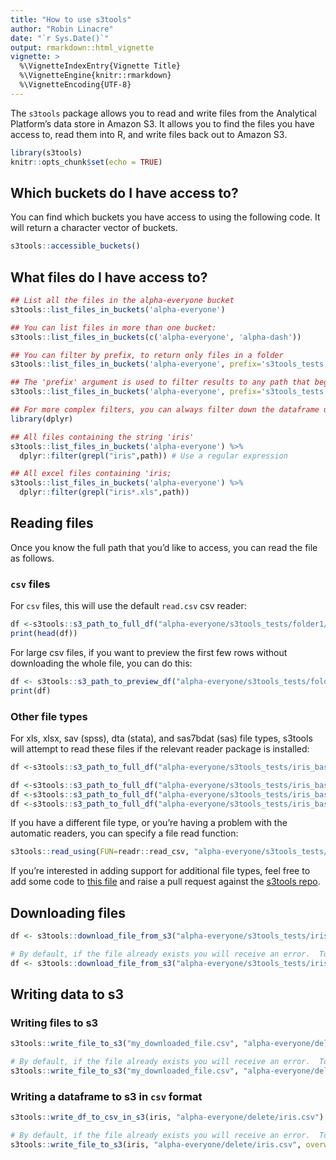 ```yaml
---
title: "How to use s3tools"
author: "Robin Linacre"
date: "`r Sys.Date()`"
output: rmarkdown::html_vignette
vignette: >
  %\VignetteIndexEntry{Vignette Title}
  %\VignetteEngine{knitr::rmarkdown}
  %\VignetteEncoding{UTF-8}
---
```


The `s3tools` package allows you to read and write files from the Analytical Platform's data store in Amazon S3. It allows you to find the files you have access to, read them into R, and write files back out to Amazon S3.

```r
library(s3tools)
knitr::opts_chunk$set(echo = TRUE)
```


## Which buckets do I have access to?

You can find which buckets you have access to using the following code.  It will return a character vector of buckets.

```r
s3tools::accessible_buckets()
```

## What files do I have access to?

```r
## List all the files in the alpha-everyone bucket
s3tools::list_files_in_buckets('alpha-everyone')

## You can list files in more than one bucket:
s3tools::list_files_in_buckets(c('alpha-everyone', 'alpha-dash'))

## You can filter by prefix, to return only files in a folder
s3tools::list_files_in_buckets('alpha-everyone', prefix='s3tools_tests')

## The 'prefix' argument is used to filter results to any path that begins with the prefix. 
s3tools::list_files_in_buckets('alpha-everyone', prefix='s3tools_tests', path_only = TRUE)

## For more complex filters, you can always filter down the dataframe using standard R code:
library(dplyr)

## All files containing the string 'iris'
s3tools::list_files_in_buckets('alpha-everyone') %>% 
  dplyr::filter(grepl("iris",path)) # Use a regular expression

## All excel files containing 'iris;
s3tools::list_files_in_buckets('alpha-everyone') %>% 
  dplyr::filter(grepl("iris*.xls",path)) 

```



## Reading files

Once you know the full path that you'd like to access, you can read the file as follows.  

### `csv` files

For `csv` files, this will use the default `read.csv` csv reader:

```r
df <-s3tools::s3_path_to_full_df("alpha-everyone/s3tools_tests/folder1/iris_folder1_1.csv")
print(head(df))
```

For large csv files, if you want to preview the first few rows without downloading the whole file, you can do this:

```r
df <- s3tools::s3_path_to_preview_df("alpha-everyone/s3tools_tests/folder1/iris_folder1_1.csv")
print(df)
```

### Other file types

For xls, xlsx, sav (spss), dta (stata), and sas7bdat (sas) file types, s3tools will attempt to read these files if the relevant reader package is installed:

```r
df <-s3tools::s3_path_to_full_df("alpha-everyone/s3tools_tests/iris_base.xlsx")  # Uses readxl if installed, otherwise errors

df <-s3tools::s3_path_to_full_df("alpha-everyone/s3tools_tests/iris_base.sav")  # Uses haven if installed, otherwise errors
df <-s3tools::s3_path_to_full_df("alpha-everyone/s3tools_tests/iris_base.dta")  # Uses haven if installed, otherwise errors
df <-s3tools::s3_path_to_full_df("alpha-everyone/s3tools_tests/iris_base.sas7bdat")  # Uses haven if installed, otherwise errors

```

If you have a different file type, or you're having a problem with the automatic readers, you can specify a file read function:

```r
s3tools::read_using(FUN=readr::read_csv, "alpha-everyone/s3tools_tests/iris_base.csv")
```

If you're interested in adding support for additional file types, feel free to add some code to [this file](https://github.com/moj-analytical-services/s3tools/blob/master/R/s3_parse_methods.R) and raise a pull request against the [s3tools repo](https://github.com/moj-analytical-services/s3tools/).

## Downloading files

```r
df <- s3tools::download_file_from_s3("alpha-everyone/s3tools_tests/iris_base.csv", "my_downloaded_file.csv")

# By default, if the file already exists you will receive an error.  To override:
df <- s3tools::download_file_from_s3("alpha-everyone/s3tools_tests/iris_base.csv", "my_downloaded_file.csv", overwrite =TRUE)
```

## Writing data to s3

### Writing files to s3

```r
s3tools::write_file_to_s3("my_downloaded_file.csv", "alpha-everyone/delete/my_downloaded_file.csv")

# By default, if the file already exists you will receive an error.  To override:
s3tools::write_file_to_s3("my_downloaded_file.csv", "alpha-everyone/delete/my_downloaded_file.csv", overwrite =TRUE)
```

### Writing a dataframe to s3 in `csv` format

```r
s3tools::write_df_to_csv_in_s3(iris, "alpha-everyone/delete/iris.csv")

# By default, if the file already exists you will receive an error.  To override:
s3tools::write_file_to_s3(iris, "alpha-everyone/delete/iris.csv", overwrite =TRUE)
```
